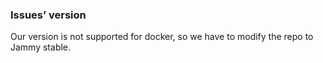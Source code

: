 ### Issues' version
Our version is not supported for docker, 
so we have to modify the repo to Jammy stable.
